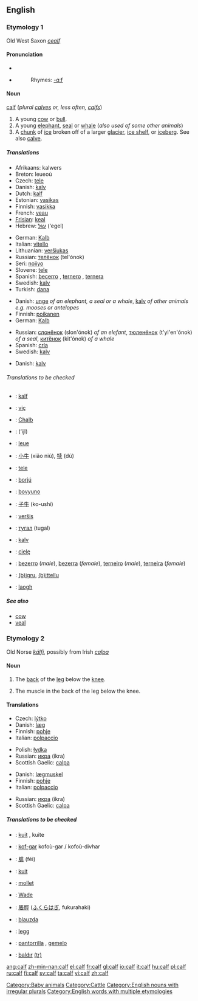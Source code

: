 ==English==

===Etymology 1===
Old West Saxon ''[[cealf]]''

{{rfc-level|check placement of Pronunciation}}

====Pronunciation====
* {{SAMPA|/kA:f/}}
*{{audio|en-us-calf.ogg|Audio (US)}}
*:Rhymes: [[Rhymes:English:-ɑːf|-ɑːf]]

====Noun====
[[calf]] (''plural [[calves]] or, less often, [[calfs]]'')

# A young [[cow]] or [[bull]].
# A young [[elephant]], [[seal]] or [[whale]] (''also used of some other animals'')
# A [[chunk]] of [[ice]] broken off of a larger [[glacier]], [[ice shelf]], or [[iceberg]].  See also [[calve]].

=====Translations=====
{{trans-top|A young cow or bull}}
*Afrikaans: kalwers {{p}}
*Breton: leueoù {{p}}
*Czech: [[tele]] {{n}}
*Danish: [[kalv]] {{c}}
*Dutch: [[kalf]] {{n}}
*Estonian: [[vasikas]]
*Finnish: [[vasikka]]
*French: [[veau]] {{m}}
*[[Frisian]]: [[keal]] {{n}}
*Hebrew: [[עגל]] (‘egel) {{m}}
{{trans-mid}}
*German: [[Kalb]] {{n}}
*Italian: [[vitello]] {{m}}
*Lithuanian: [[veršiukas]] {{m}}
*Russian: [[телёнок]] (tel'ónok) {{m}}
*Seri: [[noiiyo]]
*Slovene: [[tele]] {{n}}
*Spanish: [[becerro]] {{m}}, [[ternero]] {{m}}, [[ternera]] {{f}}
*Swedish: [[kalv]] {{c}}
*Turkish: [[dana]]
{{trans-bottom}}

{{trans-top|A young elephant, seal or whale (also used of some other animals)}}
*Danish: [[unge]] {{c}} ''of an elephant, a seal or a whale'', [[kalv]] {{c}} ''of other animals e.g. mooses or antelopes''
*Finnish: [[poikanen]]
*German: [[Kalb]] {{n}}
{{trans-mid}}
*Russian: [[слонёнок]] (slon'ónok) {{m}} ''of an elefant'', [[тюленёнок]] (t'yl'en'ónok) {{m}} ''of a seal'', [[китёнок]] (kit'ónok) {{m}} ''of a whale''
*Spanish: [[cría]]
*Swedish: [[kalv]] {{c}}
{{trans-bottom}}

{{trans-top|A chunk of ice broken off of a larger glacier, ice shelf, or iceberg}}
*Danish: [[kalv]] {{c}}
{{trans-mid}}
{{trans-bottom}}

======Translations to be checked======
{{checktrans}}
{{top}}
*{{ttbc|Afrikaans}}: [[kalf]] {{n}}
*{{ttbc|Albanian}}: [[viç]] {{m}}
*{{ttbc|Alemannic}}: [[Chalb]] {{n}}
*{{ttbc|Arabic}}: {{ARchar|[[عجل]]}} (‘ijl)
*{{ttbc|Breton}}: [[leue]] {{m}}
*{{ttbc|Chinese}}: [[小牛]] (xiǎo niú), [[犊]] (dú)
*{{ttbc|Croatian}}: [[tele]]
*{{ttbc|Hungarian}}: [[borjú]]
*{{ttbc|Ido}}: [[bovyuno]]
{{mid}}
*{{ttbc|Japanese}}: [[子牛]] (ko-ushí)
*{{ttbc|Lithuanian}}: [[veršis]]
*{{ttbc|Mongolian}}: [[тугал]] (tugal)
*{{ttbc|Norwegian}}: [[kalv]] {{m}}
*{{ttbc|Polish}}: [[cielę]] {{n}}
*{{ttbc|Portuguese}}: [[bezerro]] (''male''), [[bezerra]] (''female''), [[terneiro]] (''male''), [[terneira]] (''female'')
*{{ttbc|Sardinian}}: [[(b)igru]], [[(b)ittellu]]
*{{ttbc|Scottish Gaelic}}: [[laogh]] {{m}}
{{bottom}}

=====See also=====
*[[cow]]
*[[veal]]

===Etymology 2===
Old Norse ''[[kálfi]]'', possibly from Irish ''[[calpa]]''

====Noun====
{{en-noun|cal|ves}}

# {{anatomy}} The [[back]] of the [[leg]] below the [[knee]].
# The muscle in the back of the leg below the knee.

====Translations====
{{rfc-level|Translations at L3+ (AutoFormat would have corrected level of Translations)}}
{{trans-top|(anatomy) The back of the leg below the knee}}
*Czech: [[lýtko]] {{n}}
*Danish: [[læg]] {{c}}
*Finnish: [[pohje]]
*Italian: [[polpaccio]] {{m}}
{{trans-mid}}
*Polish: [[łydka]] {{f}}
*Russian: [[икра#Russian|икра]] (íkra) {{f}}
*Scottish Gaelic: [[calpa]] {{m}}
{{trans-bottom}}

{{trans-top|The muscle in the back of the leg below the knee}}
*Danish: [[lægmuskel]] {{c}}
*Finnish: [[pohje]]
*Italian: [[polpaccio]] {{m}}
{{trans-mid}}
*Russian: [[икра#Russian|икра]] (íkra) {{f}}
*Scottish Gaelic: [[calpa]] {{m}}
{{trans-bottom}}

=====Translations to be checked=====
{{checktrans}}
{{top}}
*{{ttbc|Afrikaans}}: [[kuit]] {{n}}, kuite {{p}}
*{{ttbc|Breton}}: [[kof-gar]] {{m}} kofoù-gar / kofoù-divhar {{p}}
*{{ttbc|Chinese}}: [[腓]] (féi)
*{{ttbc|Dutch}}: [[kuit]] {{m}}
*{{ttbc|French}}: [[mollet]] {{m}}
*{{ttbc|German}}: [[Wade]] {{f}}
{{mid}}
*{{ttbc|Japanese}}: [[脹脛]] ([[ふくらはぎ]], fukurahaki)
*{{ttbc|Lithuanian}}: [[blauzda]] {{f}}
*{{ttbc|Norwegian}}: [[legg]] {{m}}
*{{ttbc|Spanish}}: [[pantorrilla]] {{f}}, [[gemelo]] {{m}}
*{{ttbc|Turkish}}: [[baldır]] [[:tr:baldır|(tr)]]
{{bottom}}

[[Category:Baby animals]]
[[Category:Cattle]]
[[Category:English nouns with irregular plurals]]
[[Category:English words with multiple etymologies]]

[[ang:calf]]
[[zh-min-nan:calf]]
[[el:calf]]
[[fr:calf]]
[[gl:calf]]
[[io:calf]]
[[it:calf]]
[[hu:calf]]
[[pl:calf]]
[[ru:calf]]
[[fi:calf]]
[[sv:calf]]
[[ta:calf]]
[[vi:calf]]
[[zh:calf]]